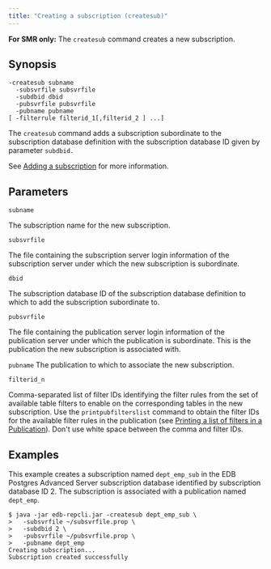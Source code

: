 ```yaml
---
title: "Creating a subscription (createsub)"
---
```


<div id="creating_subscription_cli" class="registered_link"></div>

**For SMR only:** The `createsub` command creates a new subscription.

## Synopsis

```shell
-createsub subname
  -subsvrfile subsvrfile
  -subdbid dbid
  -pubsvrfile pubsvrfile
  -pubname pubname
[ -filterrule filterid_1[,filterid_2 ] ...]
```

The `createsub` command adds a subscription subordinate to the subscription database definition with the subscription database ID given by parameter `subdbid.`

See [Adding a subscription](../../05_smr_operation/03_creating_subscription/03_adding_subscription/#adding_subscription) for more information.

## Parameters

`subname`

The subscription name for the new subscription.

`subsvrfile`

The file containing the subscription server login information of the subscription server under which the new subscription is subordinate.

`dbid`

The subscription database ID of the subscription database definition to which to add the subscription subordinate to.

`pubsvrfile`

The file containing the publication server login information of the publication server under which the publication is subordinate. This is the publication the new subscription is associated with.

`pubname`
 The publication to which to associate the new subscription.

`filterid_n`

Comma-separated list of filter IDs identifying the filter rules from the set of available table filters to enable on the corresponding tables in the new subscription. Use the `printpubfilterslist` command to obtain the filter IDs for the available filter rules in the publication (see [Printing a list of filters in a Publication](17_print_publications_filters_list/#print_publications_filters_list)). Don't use white space between the comma and filter IDs.

## Examples

This example creates a subscription named `dept_emp_sub` in the EDB Postgres Advanced Server subscription database identified by subscription database ID 2. The subscription is associated with a publication named `dept_emp`.

```shell
$ java -jar edb-repcli.jar -createsub dept_emp_sub \
>   -subsvrfile ~/subsvrfile.prop \
>   -subdbid 2 \
>   -pubsvrfile ~/pubsvrfile.prop \
>   -pubname dept_emp
Creating subscription...
Subscription created successfully
```
